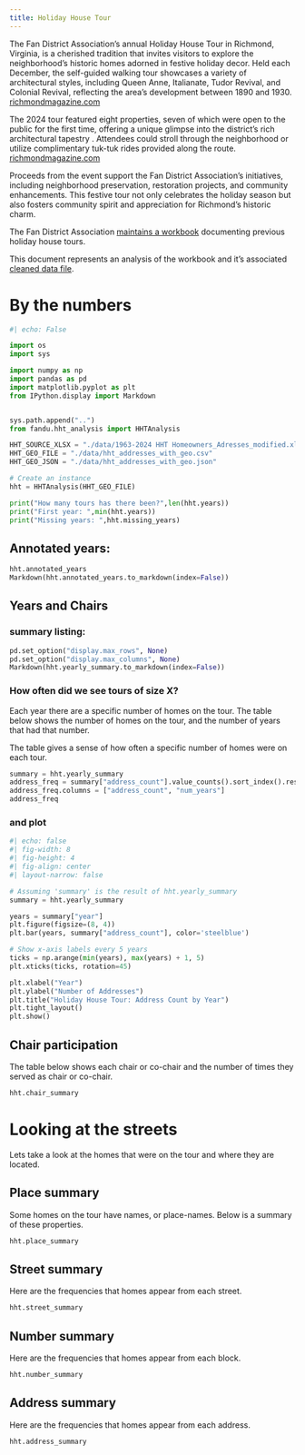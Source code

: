 ---
title: Holiday House Tour
---

The Fan District Association's annual Holiday House Tour in Richmond, Virginia, is a cherished tradition that invites visitors to explore the neighborhood's historic homes adorned in festive holiday decor. Held each December, the self-guided walking tour showcases a variety of architectural styles, including Queen Anne, Italianate, Tudor Revival, and Colonial Revival, reflecting the area's development between 1890 and 1930. [richmondmagazine.com](https://richmondmagazine.com/home/latest/fan-district-association-holiday-house-tour-2024/)

The 2024 tour featured eight properties, seven of which were open to the public for the first time, offering a unique glimpse into the district's rich architectural tapestry . Attendees could stroll through the neighborhood or utilize complimentary tuk-tuk rides provided along the route.​
[richmondmagazine.com](https://richmondmagazine.com/home/latest/fan-district-association-holiday-house-tour-2024/)

Proceeds from the event support the Fan District Association's initiatives, including neighborhood preservation, restoration projects, and community enhancements. This festive tour not only celebrates the holiday season but also fosters community spirit and appreciation for Richmond's historic charm.

The Fan District Association [maintains a workbook](./data/1963-2024 HHT Homeowners_Adresses_modified.xlsx) documenting previous holiday house tours.

This document represents an analysis of the workbook and it's associated [cleaned data file](./data/hht_addresses_with_geo.csv).

# By the numbers

```{python}
#| echo: False

import os
import sys

import numpy as np
import pandas as pd
import matplotlib.pyplot as plt
from IPython.display import Markdown


sys.path.append("..")
from fandu.hht_analysis import HHTAnalysis

HHT_SOURCE_XLSX = "./data/1963-2024 HHT Homeowners_Adresses_modified.xlsx"
HHT_GEO_FILE = "./data/hht_addresses_with_geo.csv"
HHT_GEO_JSON = "./data/hht_addresses_with_geo.json"

# Create an instance
hht = HHTAnalysis(HHT_GEO_FILE)

print("How many tours has there been?",len(hht.years))
print("First year: ",min(hht.years))
print("Missing years: ",hht.missing_years)
```

## Annotated years:

```{python}
hht.annotated_years
Markdown(hht.annotated_years.to_markdown(index=False))
```

## Years and Chairs

### summary listing:

```{python}
pd.set_option("display.max_rows", None)
pd.set_option("display.max_columns", None)
Markdown(hht.yearly_summary.to_markdown(index=False))
```

### How often did we see tours of size X?

Each year there are a specific number of homes on the tour.  The table below shows the number of homes on the tour, 
and the number of years that had that number.

The table gives a sense of how often a specific number of homes were on each tour.

```{python}
summary = hht.yearly_summary
address_freq = summary["address_count"].value_counts().sort_index().reset_index()
address_freq.columns = ["address_count", "num_years"]
address_freq
```

### and plot

```{python}
#| echo: false
#| fig-width: 8
#| fig-height: 4
#| fig-align: center
#| layout-narrow: false

# Assuming 'summary' is the result of hht.yearly_summary
summary = hht.yearly_summary

years = summary["year"]
plt.figure(figsize=(8, 4))
plt.bar(years, summary["address_count"], color='steelblue')

# Show x-axis labels every 5 years
ticks = np.arange(min(years), max(years) + 1, 5)
plt.xticks(ticks, rotation=45)

plt.xlabel("Year")
plt.ylabel("Number of Addresses")
plt.title("Holiday House Tour: Address Count by Year")
plt.tight_layout()
plt.show()

```

## Chair participation

The table below shows each chair or co-chair and the number of times they served as chair or co-chair.
```{python}
hht.chair_summary
```

# Looking at the streets

Lets take a look at the homes that were on the tour and where they are located.

## Place summary

Some homes on the tour have names, or place-names.  Below is a summary of these properties.

```{python}
hht.place_summary
```


## Street summary

Here are the frequencies that homes appear from each street.

```{python}
hht.street_summary
```

## Number summary

Here are the frequencies that homes appear from each block.
```{python}
hht.number_summary
```

## Address summary

Here are the frequencies that homes appear from each address.

```{python}
hht.address_summary
```
